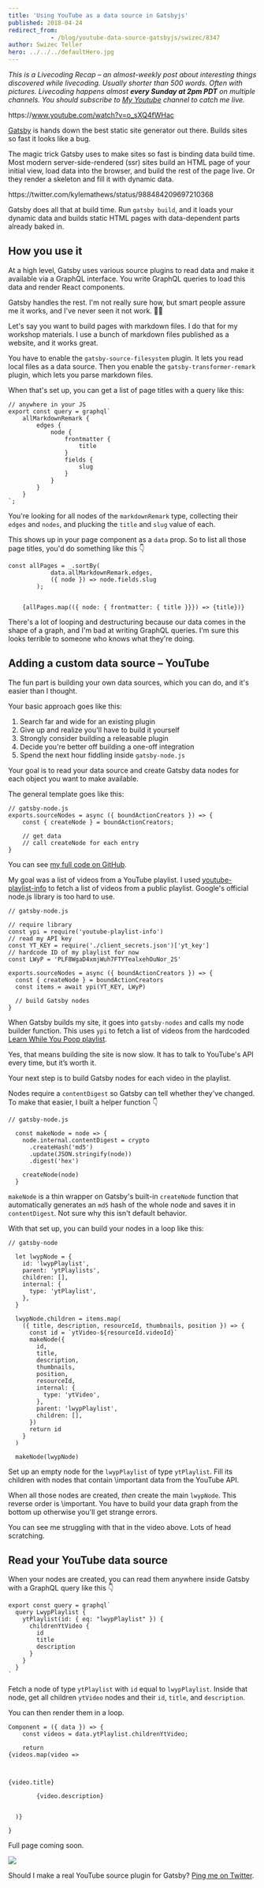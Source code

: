```yaml
---
title: 'Using YouTube as a data source in Gatsbyjs'
published: 2018-04-24
redirect_from: 
            - /blog/youtube-data-source-gatsbyjs/swizec/8347
author: Swizec Teller
hero: ../../../defaultHero.jpg
---
```

_This is a Livecoding Recap – an almost-weekly post about interesting things discovered while livecoding. Usually shorter than 500 words. Often with pictures. Livecoding happens almost **every Sunday at 2pm PDT** on multiple channels. You should subscribe to [My Youtube](https://www.youtube.com/TheSwizec) channel to catch me live._



https&#x3A;//www.youtube.com/watch?v=o_sXQ4fWHac



[Gatsby](https://www.gatsbyjs.org/) is hands down the best static site generator out there. Builds sites so fast it looks like a bug.



The magic trick Gatsby uses to make sites so fast is binding data build time. Most modern server-side-rendered (ssr) sites build an HTML page of your initial view, load data into the browser, and build the rest of the page live. Or they render a skeleton and fill it with dynamic data.



https&#x3A;//twitter.com/kylemathews/status/988484209697210368



Gatsby does all that at build time. Run `gatsby build`, and it loads your dynamic data and builds static HTML pages with data-dependent parts already baked in.



## How you use it



At a high level, Gatsby uses various source plugins to read data and make it available via a GraphQL interface. You write GraphQL queries to load this data and render React components.



Gatsby handles the rest. I'm not really sure how, but smart people assure me it works, and I've never seen it not work. 🤷‍♀️



Let's say you want to build pages with markdown files. I do that for my workshop materials. I use a bunch of markdown files published as a website, and it works great.



You have to enable the `gatsby-source-filesystem` plugin. It lets you read local files as a data source. Then you enable the `gatsby-transformer-remark` plugin, which lets you parse markdown files.



When that's set up, you can get a list of page titles with a query like this:



```
// anywhere in your JS
export const query = graphql`
    allMarkdownRemark {
        edges {
            node {
                frontmatter {
                    title
                }
                fields {
                    slug
                }
            }
        }
    }
`;
```



You're looking for all nodes of the `markdownRemark` type, collecting their `edges` and `nodes`, and plucking the `title` and `slug` value of each.



This shows up in your page component as a `data` prop. So to list all those page titles, you'd do something like this 👇



```
const allPages = _.sortBy(
            data.allMarkdownRemark.edges,
            ({ node }) => node.fields.slug
        );


    {allPages.map(({ node: { frontmatter: { title }}}) => {title})}
```



There's a lot of looping and destructuring because our data comes in the shape of a graph, and I'm bad at writing GraphQL queries. I'm sure this looks terrible to someone who knows what they're doing.



## Adding a custom data source – YouTube



The fun part is building your own data sources, which you can do, and it's easier than I thought.



Your basic approach goes like this:



1. Search far and wide for an existing plugin
2. Give up and realize you'll have to build it yourself
3. Strongly consider building a releasable plugin
4. Decide you're better off building a one-off integration
5. Spend the next hour fiddling inside `gatsby-node.js`



Your goal is to read your data source and create Gatsby data nodes for each object you want to make available.



The general template goes like this:



```
// gatsby-node.js
exports.sourceNodes = async ({ boundActionCreators }) => {
    const { createNode } = boundActionCreators;
 
    // get data
    // call createNode for each entry
}
```



You can see [my full code on GitHub](https://github.com/Swizec/learnwhileyoupoop.com/blob/2749ed3654e8f9a222fa6df77cb20e7ead91c174/gatsby-node.js).



My goal was a list of videos from a YouTube playlist. I used [youtube-playlist-info](https://github.com/benkaiser/youtube-playlist-info) to fetch a list of videos from a public playlist. Google's official node.js library is too hard to use.



```
// gatsby-node.js

// require library
const ypi = require('youtube-playlist-info')
// read my API key
const YT_KEY = require('./client_secrets.json')['yt_key']
// hardcode ID of my playlist for now
const LWyP = 'PLF8WgaD4xmjWuh7FTYTealxehOuNor_2S'

exports.sourceNodes = async ({ boundActionCreators }) => {
  const { createNode } = boundActionCreators
  const items = await ypi(YT_KEY, LWyP)
  
  // build Gatsby nodes
}
```



When Gatsby builds my site, it goes into `gatsby-nodes` and calls my node builder function. This uses `ypi` to fetch a list of videos from the hardcoded [Learn While You Poop playlist](https://www.youtube.com/playlist?list=PLF8WgaD4xmjWuh7FTYTealxehOuNor_2S).



Yes, that means building the site is now slow. It has to talk to YouTube's API every time, but it’s worth it.



Your next step is to build Gatsby nodes for each video in the playlist.



Nodes require a `contentDigest` so Gatsby can tell whether they've changed. To make that easier, I built a helper function 👇



```
// gatsby-node.js

  const makeNode = node => {
    node.internal.contentDigest = crypto
      .createHash('md5')
      .update(JSON.stringify(node))
      .digest('hex')

    createNode(node)
  }
```



`makeNode` is a thin wrapper on Gatsby's built-in `createNode` function that automatically generates an `md5` hash of the whole node and saves it in `contentDigest`. Not sure why this isn't default behavior.



With that set up, you can build your nodes in a loop like this:



```
// gatsby-node

  let lwypNode = {
    id: 'lwypPlaylist',
    parent: 'ytPlaylists',
    children: [],
    internal: {
      type: 'ytPlaylist',
    },
  }

  lwypNode.children = items.map(
    ({ title, description, resourceId, thumbnails, position }) => {
      const id = `ytVideo-${resourceId.videoId}`
      makeNode({
        id,
        title,
        description,
        thumbnails,
        position,
        resourceId,
        internal: {
          type: 'ytVideo',
        },
        parent: 'lwypPlaylist',
        children: [],
      })
      return id
    }
  )

  makeNode(lwypNode)
```



Set up an empty node for the `lwypPlaylist` of type `ytPlaylist`. Fill its children with nodes that contain \\important data from the YouTube API.



When all those nodes are created, _then_ create the main `lwypNode`. This reverse order is \\important. You have to build your data graph from the bottom up otherwise you'll get strange errors.



You can see me struggling with that in the video above. Lots of head scratching.



## Read your YouTube data source



When your nodes are created, you can read them anywhere inside Gatsby with a GraphQL query like this 👇



```
export const query = graphql`
  query LwypPlaylist {
    ytPlaylist(id: { eq: "lwypPlaylist" }) {
      childrenYtVideo {
        id
        title
        description
      }
    }
  }
`
```



Fetch a node of type `ytPlaylist` with `id` equal to `lwypPlaylist`. Inside that node, get all children `ytVideo` nodes and their `id`, `title`, and `description`.



You can then render them in a loop.



```
Component = ({ data }) => {
    const videos = data.ytPlaylist.childrenYtVideo;
 
    return 
{videos.map(video => 
        

        
{video.title}

        {video.description}
      

  )}

}
```



Full page coming soon.



![](./img/media-u0v3z2iQLxyHC-giphy.gif)



Should I make a real YouTube source plugin for Gatsby? [Ping me on Twitter](https://twitter.com/Swizec).